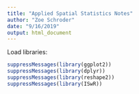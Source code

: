```yaml
---
title: "Applied Spatial Statistics Notes"
author: "Zoe Schroder"
date: "9/16/2019"
output: html_document
---
```


Load libraries: 
```r
suppressMessages(library(ggplot2))
suppressMessages(library(dplyr))
suppressMessages(library(reshape2))
suppressMessages(library(ISwR))
```






